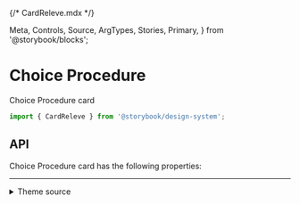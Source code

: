 {/* CardReleve.mdx */}

  Meta,
  Controls,
  Source,
  ArgTypes,
  Stories,
  Primary,
} from '@storybook/blocks';


<Meta of={CardReleveStories} />

# Choice Procedure

Choice Procedure card

```js
import { CardReleve } from '@storybook/design-system';
```

<Primary />

## API

Choice Procedure card has the following properties:

<Controls />

<Stories includePrimary={false} />

<hr />

<details>
<summary>Theme source</summary>

</details>
